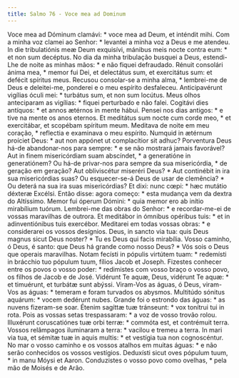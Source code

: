 ```yaml
---
title: Salmo 76 - Voce mea ad Dominum
---
```


<div class="grid grid-cols-2 gap-5">
  <span class="col-6 dropcaps text-justify">
    Voce mea ad Dóminum clamávi: * voce mea ad Deum, et inténdit mihi.
  </span>
  <span class="col-6 dropcaps text-justify">
    Com a minha voz clamei ao Senhor: * levantei a minha voz a Deus e me
    atendeu.
  </span>
  <span class="col-6 text-justify">
    In die tribulatiónis meæ Deum exquisívi, mánibus meis nocte contra eum: * et
    non sum decéptus.
  </span>
  <span class="col-6 text-justify">
    No dia da minha tribulação busquei a Deus, estendi-Lhe de noite as minhas
    mãos: * e não fiquei defraudado.
  </span>
  <span class="col-6 text-justify">
    Rénuit consolári ánima mea, * memor fui Dei, et delectátus sum, et
    exercitátus sum: et defécit spíritus meus.
  </span>
  <span class="col-6 text-justify">
    Recusou consolar-se a minha alma, * lembrei-me de Deus e deleitei-me,
    ponderei e o meu espírito desfaleceu.
  </span>
  <span class="col-6 text-justify">
    Anticipavérunt vigílias óculi mei: * turbátus sum, et non sum locútus.
  </span>
  <span class="col-6 text-justify">
    Meus olhos anteciparam as vigílias: * fiquei perturbado e não falei.
  </span>
  <span class="col-6 text-justify">
    Cogitávi dies antíquos: * et annos ætérnos in mente hábui.
  </span>
  <span class="col-6 text-justify">
    Pensei nos dias antigos: * e tive na mente os anos eternos.
  </span>
  <span class="col-6 text-justify">
    Et meditátus sum nocte cum corde meo, * et exercitábar, et scopébam spíritum
    meum.
  </span>
  <span class="col-6 text-justify">
    Meditava de noite em meu coração, * reflectia e examinava o meu espírito.
  </span>
  <span class="col-6 text-justify">
    Numquid in ætérnum proíciet Deus: * aut non appónet ut complacítior sit
    adhuc?
  </span>
  <span class="col-6 text-justify">
    Porventura Deus há-de abandonar-nos para sempre: * e se não mostrará jamais
    favorável?
  </span>
  <span class="col-6 text-justify">
    Aut in finem misericórdiam suam abscíndet, * a generatióne in generatiónem?
  </span>
  <span class="col-6 text-justify">
    Ou há-de privar-nos para sempre da sua misericórdia, * de geração em
    geração?
  </span>
  <span class="col-6 text-justify">
    Aut obliviscétur miseréri Deus? * Aut continébit in ira sua misericórdias
    suas?
  </span>
  <span class="col-6 text-justify">
    Ou esquecer-se-á Deus de usar de clemência? * Ou deterá na sua ira suas
    misericórdias?
  </span>
  <span class="col-6 text-justify">
    Et dixi: nunc cœpi: * hæc mutátio déxteræ Excélsi.
  </span>
  <span class="col-6 text-justify">
    Então disse: agora começo: * esta mudança vem da dextra do Altíssimo.
  </span>
  <span class="col-6 text-justify">
    Memor fui óperum Dómini: * quia memor ero ab inítio mirabílium tuórum.
  </span>
  <span class="col-6 text-justify">
    Lembrei-me das obras do Senhor: * e recordar-me-ei de vossas maravilhas de
    outrora.
  </span>
  <span class="col-6 text-justify">
    Et meditábor in ómnibus opéribus tuis: * et in adinventiónibus tuis
    exercébor.
  </span>
  <span class="col-6 text-justify">
    Meditarei em todas vossas obras: * e considerarei os vossos desígnios.
  </span>
  <span class="col-6 text-justify">
    Deus, in sancto via tua: quis Deus magnus sicut Deus noster? * Tu es Deus
    qui facis mirabília.
  </span>
  <span class="col-6 text-justify">
    Vosso caminho, ó Deus, é santo: que Deus há grande como nosso Deus? * Vós
    sois o Deus que operais maravilhas.
  </span>
  <span class="col-6 text-justify">
    Notam fecísti in pópulis virtútem tuam: * redemísti in brácchio tuo pópulum
    tuum, fílios Jacob et Joseph.
  </span>
  <span class="col-6 text-justify">
    Fizestes conhecer entre os povos o vosso poder: * redimistes com vosso braço
    o vosso povo, os filhos de Jacob e de José.
  </span>
  <span class="col-6 text-justify">
    Vidérunt Te aquæ, Deus, vidérunt Te aquæ: * et timuérunt, et turbátæ sunt
    abýssi.
  </span>
  <span class="col-6 text-justify">
    Viram-Vos as águas, ó Deus, viram-Vos as águas: * temeram e foram turvados
    os abysmos.
  </span>
  <span class="col-6 text-justify">
    Multitúdo sónitus aquárum: * vocem dedérunt nubes.
  </span>
  <span class="col-6 text-justify">
    Grande foi o estrondo das águas: * as nuvens fizeram-se soar.
  </span>
  <span class="col-6 text-justify">
    Étenim sagíttæ tuæ tránseunt: * vox tonítrui tui in rota.
  </span>
  <span class="col-6 text-justify">
    Pois as vossas setas trespassaram: * a voz de vosso trovão rolou.
  </span>
  <span class="col-6 text-justify">
    Illuxérunt coruscatiónes tuæ orbi terræ: * commóta est, et contrémuit terra.
  </span>
  <span class="col-6 text-justify">
    Vossos relâmpagos iluminaram a terra: * vacilou e tremeu a terra.
  </span>
  <span class="col-6 text-justify">
    In mari via tua, et sémitæ tuæ in aquis multis: * et vestígia tua non
    cognoscéntur.
  </span>
  <span class="col-6 text-justify">
    No mar o vosso caminho e os vossos atalhos em muitas águas: * e não serão
    conhecidos os vossos vestígios.
  </span>
  <span class="col-6 text-justify">
    Deduxísti sicut oves pópulum tuum, * in manu Móysi et Aaron.
  </span>
  <span class="col-6 text-justify">
    Conduzistes o vosso povo como ovelhas, * pela mão de Moisés e de Arão.
  </span>
</div>
